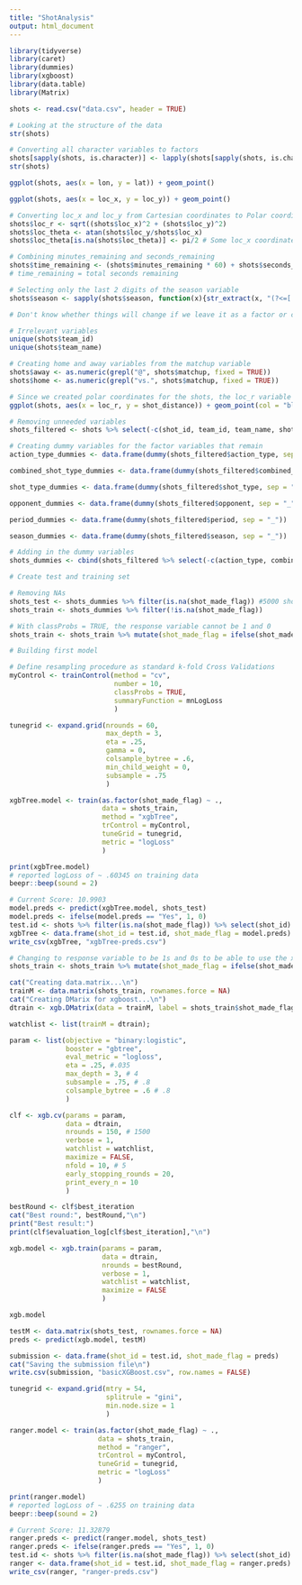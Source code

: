 ```yaml
---
title: "ShotAnalysis"
output: html_document
---
```


```r
library(tidyverse)
library(caret)
library(dummies)
library(xgboost)
library(data.table)
library(Matrix)

shots <- read.csv("data.csv", header = TRUE)
```

```r
# Looking at the structure of the data
str(shots)
```

```r
# Converting all character variables to factors
shots[sapply(shots, is.character)] <- lapply(shots[sapply(shots, is.character)], as.factor)
str(shots)
```

```r
ggplot(shots, aes(x = lon, y = lat)) + geom_point()
```

```r
ggplot(shots, aes(x = loc_x, y = loc_y)) + geom_point()
```

```r
# Converting loc_x and loc_y from Cartesian coordinates to Polar coordinates
shots$loc_r <- sqrt((shots$loc_x)^2 + (shots$loc_y)^2)
shots$loc_theta <- atan(shots$loc_y/shots$loc_x)
shots$loc_theta[is.na(shots$loc_theta)] <- pi/2 # Some loc_x coordinates are 0, and we replace these values with pi / 2 radians or 90 degrees
```

```r
# Combining minutes_remaining and seconds_remaining
shots$time_remaining <- (shots$minutes_remaining * 60) + shots$seconds_remaining
# time_remaining = total seconds remaining
```

```r
# Selecting only the last 2 digits of the season variable
shots$season <- sapply(shots$season, function(x){str_extract(x, "(?<=[:punct:])[:digit:]{2}")}) 

# Don't know whether things will change if we leave it as a factor or convert it to an integer
```

```r
# Irrelevant variables
unique(shots$team_id)
unique(shots$team_name)
```

```r
# Creating home and away variables from the matchup variable
shots$away <- as.numeric(grepl("@", shots$matchup, fixed = TRUE))
shots$home <- as.numeric(grepl("vs.", shots$matchup, fixed = TRUE))
```


```r
# Since we created polar coordinates for the shots, the loc_r variable is proportional to the shot_distance variable
ggplot(shots, aes(x = loc_r, y = shot_distance)) + geom_point(col = "blue")
```

```r
# Removing unneeded variables
shots_filtered <- shots %>% select(-c(shot_id, team_id, team_name, shot_zone_area, shot_zone_range, shot_zone_basic, matchup, lon, lat, seconds_remaining, minutes_remaining, shot_distance, loc_x, loc_y, game_event_id, game_id, game_date))
```

```r
# Creating dummy variables for the factor variables that remain
action_type_dummies <- data.frame(dummy(shots_filtered$action_type, sep = "_"))

combined_shot_type_dummies <- data.frame(dummy(shots_filtered$combined_shot_type, sep = "_"))

shot_type_dummies <- data.frame(dummy(shots_filtered$shot_type, sep = "_"))

opponent_dummies <- data.frame(dummy(shots_filtered$opponent, sep = "_"))

period_dummies <- data.frame(dummy(shots_filtered$period, sep = "_"))

season_dummies <- data.frame(dummy(shots_filtered$season, sep = "_"))
```

```r
# Adding in the dummy variables
shots_dummies <- cbind(shots_filtered %>% select(-c(action_type, combined_shot_type, shot_type, opponent, period, season)), action_type_dummies, combined_shot_type_dummies, shot_type_dummies, opponent_dummies, period_dummies, season_dummies)
```

```r
# Create test and training set

# Removing NAs
shots_test <- shots_dummies %>% filter(is.na(shot_made_flag)) #5000 shots where we don't know if it went in or not
shots_train <- shots_dummies %>% filter(!is.na(shot_made_flag))
```

```r
# With classProbs = TRUE, the response variable cannot be 1 and 0
shots_train <- shots_train %>% mutate(shot_made_flag = ifelse(shot_made_flag == 1, "Yes", "No"))
```

```r
# Building first model

# Define resampling procedure as standard k-fold Cross Validations
myControl <- trainControl(method = "cv", 
                          number = 10, 
                          classProbs = TRUE,
                          summaryFunction = mnLogLoss
                          )

tunegrid <- expand.grid(nrounds = 60,
                        max_depth = 3,
                        eta = .25,
                        gamma = 0,
                        colsample_bytree = .6,
                        min_child_weight = 0,
                        subsample = .75
                        )

xgbTree.model <- train(as.factor(shot_made_flag) ~ .,
                       data = shots_train,
                       method = "xgbTree",
                       trControl = myControl,
                       tuneGrid = tunegrid,
                       metric = "logLoss"
                       )

print(xgbTree.model)
# reported logLoss of ~ .60345 on training data
beepr::beep(sound = 2)
```

```r
# Current Score: 10.9903
model.preds <- predict(xgbTree.model, shots_test)
model.preds <- ifelse(model.preds == "Yes", 1, 0)
test.id <- shots %>% filter(is.na(shot_made_flag)) %>% select(shot_id)
xgbTree <- data.frame(shot_id = test.id, shot_made_flag = model.preds)
write_csv(xgbTree, "xgbTree-preds.csv")
```

```r
# Changing to response variable to be 1s and 0s to be able to use the xgboost package
shots_train <- shots_train %>% mutate(shot_made_flag = ifelse(shot_made_flag == "Yes", 1, 0))

cat("Creating data.matrix...\n")
trainM <- data.matrix(shots_train, rownames.force = NA)
cat("Creating DMarix for xgboost...\n")
dtrain <- xgb.DMatrix(data = trainM, label = shots_train$shot_made_flag, missing = NaN)

watchlist <- list(trainM = dtrain);
```

```r
param <- list(objective = "binary:logistic", 
              booster = "gbtree",
              eval_metric = "logloss",
              eta = .25, #.035
              max_depth = 3, # 4
              subsample = .75, # .8
              colsample_bytree = .6 # .8
              )

clf <- xgb.cv(params = param, 
              data = dtrain, 
              nrounds = 150, # 1500
              verbose = 1,
              watchlist = watchlist,
              maximize = FALSE,
              nfold = 10, # 5
              early_stopping_rounds = 20,
              print_every_n = 10
              )
```

```r
bestRound <- clf$best_iteration
cat("Best round:", bestRound,"\n")
print("Best result:")
print(clf$evaluation_log[clf$best_iteration],"\n")
```

```r
xgb.model <- xgb.train(params = param, 
                       data = dtrain, 
                       nrounds = bestRound, 
                       verbose = 1,
                       watchlist = watchlist,
                       maximize = FALSE
                       )

xgb.model
```

```r
testM <- data.matrix(shots_test, rownames.force = NA)
preds <- predict(xgb.model, testM)

submission <- data.frame(shot_id = test.id, shot_made_flag = preds)
cat("Saving the submission file\n")
write.csv(submission, "basicXGBoost.csv", row.names = FALSE)
```

```r
tunegrid <- expand.grid(mtry = 54,
                        splitrule = "gini",
                        min.node.size = 1
                        )

ranger.model <- train(as.factor(shot_made_flag) ~ .,
                      data = shots_train,
                      method = "ranger",
                      trControl = myControl,
                      tuneGrid = tunegrid,
                      metric = "logLoss"
                      )

print(ranger.model)
# reported logLoss of ~ .6255 on training data
beepr::beep(sound = 2)
```

```r
# Current Score: 11.32879
ranger.preds <- predict(ranger.model, shots_test)
ranger.preds <- ifelse(ranger.preds == "Yes", 1, 0)
test.id <- shots %>% filter(is.na(shot_made_flag)) %>% select(shot_id)
ranger <- data.frame(shot_id = test.id, shot_made_flag = ranger.preds)
write_csv(ranger, "ranger-preds.csv")
```

